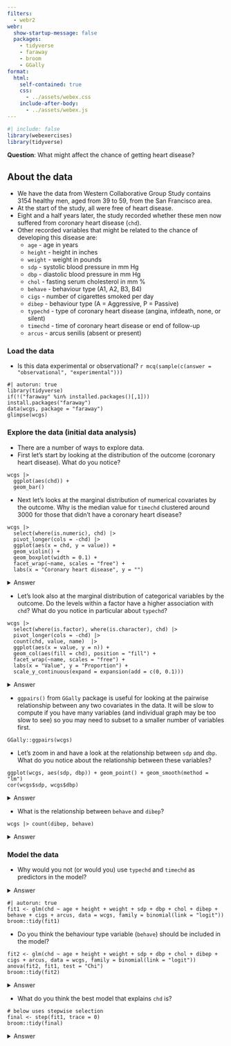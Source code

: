 ```yaml
---
filters:
  - webr2
webr: 
  show-startup-message: false    
  packages:
    - tidyverse
    - faraway
    - broom
    - GGally
format: 
  html:
    self-contained: true
    css: 
      - ../assets/webex.css
    include-after-body: 
      - ../assets/webex.js
---
```


```r
#| include: false
library(webexercises)
library(tidyverse)
```

**Question**: What might affect the chance of getting heart disease?

::: callout-note

## About the data

- We have the data from Western Collaborative Group Study contains 3154 healthy men, aged from 39 to 59, from the San Francisco area. 
- At the start of the study, all were free of heart disease. 
- Eight and a half years later, the study recorded whether these men now suffered from coronary heart disease (`chd`).
- Other recorded variables that might be related to the chance of developing this disease are:
  - `age` - age in years 
  - `height` - height in inches 
  - `weight` - weight in pounds 
  - `sdp` - systolic blood pressure in mm Hg
  - `dbp` - diastolic blood pressure in mm Hg
  - `chol` - fasting serum cholesterol in mm %
  - `behave` - behaviour type (A1, A2, B3, B4)
  - `cigs` - number of cigarettes smoked per day 
  - `dibep` - behaviour type (A = Aggressive, P = Passive)
  - `typechd` - type of coronary heart disease (angina, infdeath, none, or silent)
  - `timechd` - time of coronary heart disease or end of follow-up
  - `arcus` - arcus senilis (absent or present)


:::

### Load the data

- Is this data experimental or observational? `r mcq(sample(c(answer = "observational", "experimental")))`

```webr-r
#| autorun: true
library(tidyverse)
if(!("faraway" %in% installed.packages()[,1])) install.packages("faraway")
data(wcgs, package = "faraway")
glimpse(wcgs)
```

### Explore the data (initial data analysis)

- There are a number of ways to explore data.
- First let's start by looking at the distribution of the outcome (coronary heart disease). What do you notice? 

```webr-r
wcgs |> 
  ggplot(aes(chd)) + 
  geom_bar() 
```



- Next let's looks at the marginal distribution of numerical covariates by the outcome. Why is the median value for `timechd` clustered around 3000 for those that didn't have a coronary heart disease?



```webr-r
wcgs |> 
  select(where(is.numeric), chd) |> 
  pivot_longer(cols = -chd) |> 
  ggplot(aes(x = chd, y = value)) + 
  geom_violin() + 
  geom_boxplot(width = 0.1) + 
  facet_wrap(~name, scales = "free") +
  labs(x = "Coronary heart disease", y = "")
```

<details><summary>Answer</summary>
The study went on for 8.5 years (which is about 8.5 $\times$ 365.25 = 3105 days). The variable `timechd` for the group that didn't have a coronary heart disease is related to number of days to end of follow-up. This means that those with earlier time (e.g. 1000 days) within this group means that they dropped out of study for some reason (e.g. due to death or unable to contact participant).

</details>

- Let's look also at the marginal distribution of categorical variables by the outcome. Do the levels within a factor have a higher association with `chd`? What do you notice in particular about `typechd`?

```webr-r
wcgs |> 
  select(where(is.factor), where(is.character), chd) |> 
  pivot_longer(cols = -chd) |> 
  count(chd, value, name)  |> 
  ggplot(aes(x = value, y = n)) + 
  geom_col(aes(fill = chd), position = "fill") + 
  facet_wrap(~name, scales = "free") +
  labs(x = "Value", y = "Proportion") +
  scale_y_continuous(expand = expansion(add = c(0, 0.1)))
```

<details><summary>Answer</summary>
`typechd` is derived from `chd` so those that did not have a coronary heart disease is all assigned "none" as expected.
</details>

- `ggpairs()` from `GGally` package is useful for looking at the pairwise relationship between any two covariates in the data. It will be slow to compute if you have many variables (and individual graph may be too slow to see) so you may need to subset to a smaller number of variables first. 

```webr-r
GGally::ggpairs(wcgs)
```

- Let's zoom in and have a look at the relationship between `sdp` and `dbp`. What do you notice about the relationship between these variables?


```webr-r
ggplot(wcgs, aes(sdp, dbp)) + geom_point() + geom_smooth(method = "lm")
cor(wcgs$sdp, wcgs$dbp)
```
<details><summary>Answer</summary>
The variables `sdp` and `dbp` are highly correlated. Systolic pressure (`sdp`) is the maximum blood pressure during contraction of the ventricles; while diastolic pressure (`dbp`) is the minimum pressure recorded just prior to the next contraction. Both measure blood pressure (in different ways) so the high correlation is perhaps expected!
</details>



- What is the relationship between `behave` and `dibep`?

```webr-r
wcgs |> count(dibep, behave)
```


<details><summary>Answer</summary>

All those that are assigned with value "A" for `dibep` are either "A1" or "A2" for `behave`. Similarly all that are assigned with value "B" for `dipep` are either "B1" or "B2" for `behave`. This suggests that perhaps `behave` was a further refinement of behaviour type based on `dibep` (so `behave` is nested within `dibep`).
</details>


### Model the data 

- Why would you not (or would you) use `typechd` and `timechd` as predictors in the model?

<details><summary>Answer</summary>

The variables `typechd` and `timechd` are calculated based on the outcome! You can't use predictors that were derived based on the outcome.

</details>


```webr-r
#| autorun: true
fit1 <- glm(chd ~ age + height + weight + sdp + dbp + chol + dibep + behave + cigs + arcus, data = wcgs, family = binomial(link = "logit"))
broom::tidy(fit1)
```


- Do you think the behaviour type variable (`behave`) should be included in the model?

```webr-r
fit2 <- glm(chd ~ age + height + weight + sdp + dbp + chol + dibep + cigs + arcus, data = wcgs, family = binomial(link = "logit"))
anova(fit2, fit1, test = "Chi")
broom::tidy(fit2)
```

<details><summary>Answer</summary>
`behave` does not appear to be (statistically) significantly contribute to explaining the `chd` so we omit from the model.
</details>


- What do you think the best model that explains `chd` is?

```webr-r
# below uses stepwise selection
final <- step(fit1, trace = 0)
broom::tidy(final)
```

<details><summary>Answer</summary>
Variable selection is a hard problem! We can use stepwise selection (which goes through backward selection - drop the least signiciant variable - and forward selection - add the most significant variable, until it meets a certain criteria), but an "automated" selection like this doesn't account for the domain context. 

For example, `sdp` is in the final model selected by stepwise selection but `sdp` is highly correlated with `dbp`. Should `dbp` been included instead of `sdp`? Also `weight` is included but not `height`. Tall people would naturally weight more than short people with the same body type. Would it have been better to feature engineer another variable that normalises weight with respect to height? Body mass index (which is weight in kg divided by square of body height in metres) is supposed to account for weight with respect to height. 

Remember that all models are wrong, but some are useful. Your goal is just to find a useful model that approximates the reality well enough.
</details>


